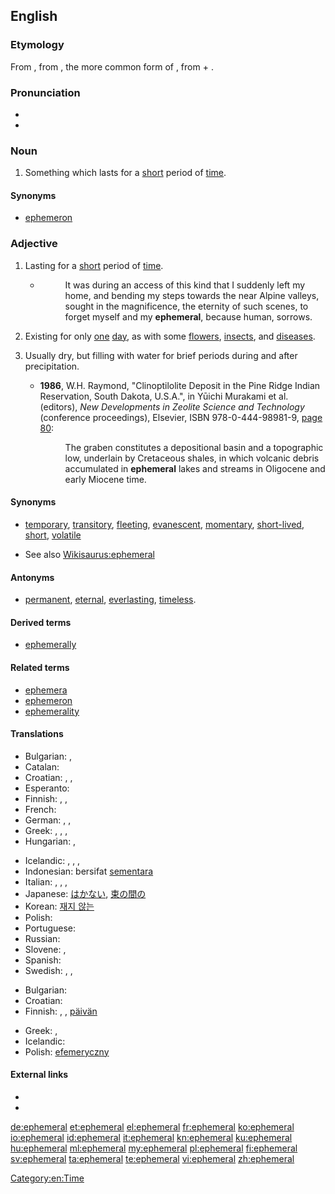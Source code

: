{{was wotd|2007|August|24}}
==English==
{{wikipedia}}

===Etymology===
From {{etyl|NL.}} {{term|ephemerus}}, from {{etyl|grc}} {{term|sc=polytonic|ἐφήμερος|tr=ephēmeros}}, the more common form of {{term|ἐφημέριος|tr=ephemerios|sc=polytonic||of, for, or during the day, living or lasting but for a day, short-lived, temporary}}, from {{term|ἐπί|tr=epi|sc=polytonic||on}} + {{term|ἡμέρα|tr=hēmera|sc=polytonic||day}}.

===Pronunciation===
* {{IPA|/ɛˈfɛ.mə.ɹəl/|/əˈfɛ.mə.ɹəl/}}
* {{audio|en-us-ephemeral.ogg|Audio (US)}}

===Noun===
{{en-noun}}

# Something which lasts for a [[short]] period of [[time]].

====Synonyms====
* {{sense|short-lived}} [[ephemeron]]

===Adjective===
{{en-adj}}

# Lasting for a [[short]] period of [[time]].
#* {{quote-book|year=1818|author=Mary Shelley|title=Frankenstein|chapter=9|url=http://ebooks.adelaide.edu.au/s/shelley/mary/s53f/chapter9.html}}
#*: It was during an access of this kind that I suddenly left my home, and bending my steps towards the near Alpine valleys, sought in the magnificence, the eternity of such scenes, to forget myself and my '''ephemeral''', because human, sorrows.
# {{biology}} Existing for only [[one]] [[day]], as with some [[flower]]s, [[insect]]s, and [[disease]]s.
# {{geology|of a body of water}} Usually dry, but filling with water for brief periods during and after precipitation.
#* '''1986''', W.H. Raymond, "Clinoptilolite Deposit in the Pine Ridge Indian Reservation, South Dakota, U.S.A.", in Yūichi Murakami et al. (editors), ''New Developments in Zeolite Science and Technology'' (conference proceedings), Elsevier, ISBN 978-0-444-98981-9, [http://books.google.com/books?id=Rcwqu800Vj0C&pg=PA80&dq=ephemeral page 80]:
#*: The graben constitutes a depositional basin and a topographic low, underlain by Cretaceous shales, in which volcanic debris accumulated in '''ephemeral''' lakes and streams in Oligocene and early Miocene time.

====Synonyms====
* {{sense|lasting for a short period of time}} [[temporary]], [[transitory]], [[fleeting]], [[evanescent]], [[momentary]], [[short-lived]], [[short]], [[volatile]]
* See also [[Wikisaurus:ephemeral]]

====Antonyms====
* {{sense|lasting for a long period of time}} [[permanent]], [[eternal]], [[everlasting]], [[timeless]].

====Derived terms====
* [[ephemerally]]

====Related terms====
* [[ephemera]]
* [[ephemeron]]
* [[ephemerality]]

====Translations====
{{trans-top|lasting for a short period of time}}
* Bulgarian: {{t|bg|краткотраен|sc=Cyrl}}, {{t|bg|мимолетен|sc=Cyrl}}
* Catalan: {{t|ca|efímer}}
* Croatian: {{t-|hr|efemeran|alt=ȅfemēran}}, {{t-|hr|kratkotrajan|alt=krȁtkotrājan}}, {{t-|hr|privremen|alt=prìvremen}}
* Esperanto: {{t|eo|momenta}}
* Finnish: {{t-|fi|lyhytaikainen}}, {{t-|fi|hetkellinen}}, {{t-|fi|ohimenevä}}
* French: {{t+|fr|éphémère}}
* German: {{t+|de|flüchtig}}, {{t-|de|kurzlebig}}, {{t-|de|vergänglich}}
* Greek: {{t|el|εφήμερος|tr=efímeros|sc=Grek}}, {{t|el|παροδικός|tr=paroðikós|sc=Grek}}, {{t|el|πρόσκαιρος|tr=próskeros|sc=Grek}}, {{t|el|βραχύβιος|tr=vrakhívios|sc=Grek}}
* Hungarian: {{t+|hu|kérészéletű}},  {{t|hu|efemer}}
{{trans-mid}}
* Icelandic: {{t|is|skammvinnur|m}}, {{t|is|skammær|m}}, {{t|is|skammlífur|m}}, {{t|is|hverfull|m}}
* Indonesian: bersifat [[sementara]]
* Italian: {{t+|it|effimero}}, {{t+|it|passeggero}}, {{t-|it|fuggevole}}, {{t-|it|transitorio}}
* Japanese: [[はかない]], [[束の間の]]
* Korean: [[재지 않는]]
* Polish: {{t+|pl|efemeryczny}}
* Portuguese: {{t|pt|efêmero|m}}
* Russian: {{t|ru|эфемерный|tr=ef'em'érnyj}}
* Slovene: {{t|sl|kratkotrajen|m}},  {{t|sl|začasen|m}}
* Spanish: {{t+|es|efímero}}
* Swedish: {{t|sv|flyktig}}, {{t+|sv|efemär}}, {{t|sv|förgänglig}}
{{trans-bottom}}

{{trans-top|existing for only one day}}
* Bulgarian: {{t|bg|еднодневен|sc=Cyrl}}
* Croatian: {{t-|hr|efemeran|alt=ȅfemēran}}
* Finnish: {{t|fi|päivä|alt=päivä-}}, {{t|fi|päivä|alt=päivän-}}, [[päivän#Finnish|päivän]] {{t|fi|kestävä}}
{{trans-mid}}
* Greek: {{t|el|εφήμερος|tr=efímeros|sc=Grek}}, {{t|el|ημερόβιος|tr=imeróvios|sc=Grek}}
* Icelandic: {{t|is|dægurlangur|m}}
* Polish: [[efemeryczny]]
{{trans-bottom}}

====External links====
* {{R:Webster 1913}}
* {{R:Century 1911}}

[[Category:en:Time]]

[[de:ephemeral]]
[[et:ephemeral]]
[[el:ephemeral]]
[[fr:ephemeral]]
[[ko:ephemeral]]
[[io:ephemeral]]
[[id:ephemeral]]
[[it:ephemeral]]
[[kn:ephemeral]]
[[ku:ephemeral]]
[[hu:ephemeral]]
[[ml:ephemeral]]
[[my:ephemeral]]
[[pl:ephemeral]]
[[fi:ephemeral]]
[[sv:ephemeral]]
[[ta:ephemeral]]
[[te:ephemeral]]
[[vi:ephemeral]]
[[zh:ephemeral]]